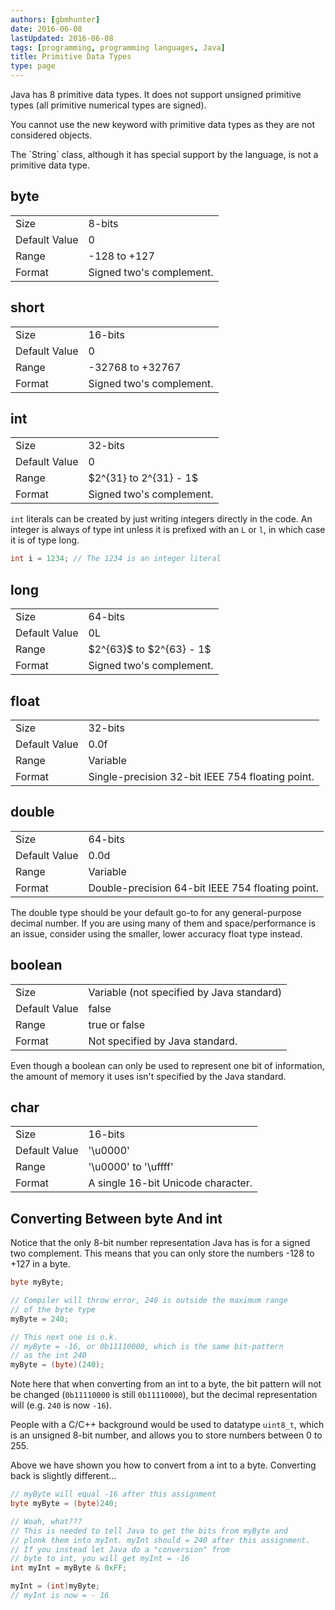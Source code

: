 ```yaml
---
authors: [gbmhunter]
date: 2016-06-08
lastUpdated: 2016-06-08
tags: [programming, programming languages, Java]
title: Primitive Data Types
type: page
---
```


Java has 8 primitive data types. It does not support unsigned primitive types (all primitive numerical types are signed).

You cannot use the new keyword with primitive data types as they are not considered objects.

<Aside type="note">
The `String` class, although it has special support by the language, is not a primitive data type.
</Aside>

## byte

<table><tbody ><tr >
<td >Size</td>
<td >8-bits</td>
</tr><tr >
<td >Default Value</td>
<td >0</td>
</tr><tr >
<td >Range</td>
<td >-128 to +127</td>
</tr><tr >
<td >Format</td>
<td >Signed two's complement.</td>
</tr></tbody></table>

## short

<table><tbody ><tr >
<td >Size</td>
<td >16-bits</td>
</tr><tr >
<td >Default Value</td>
<td >0</td>
</tr><tr >
<td >Range</td>
<td >-32768 to +32767</td>
</tr><tr >
<td >Format</td>
<td >Signed two's complement.</td>
</tr></tbody></table>

## int

<table><tbody ><tr >
<td >Size</td>
<td >32-bits</td>
</tr><tr >
<td >Default Value</td>
<td >0</td>
</tr><tr >
<td >Range</td>
<td >$2^{31} to 2^{31} - 1$</td>
</tr><tr >
<td >Format</td>
<td >Signed two's complement.</td>
</tr></tbody></table>

`int` literals can be created by just writing integers directly in the code. An integer is always of type int unless it is prefixed with an `L` or `l`, in which case it is of type long.
    
```java
int i = 1234; // The 1234 is an integer literal
```

## long

<table><tbody ><tr >
<td >Size</td>
<td >64-bits</td>
</tr><tr >
<td >Default Value</td>
<td >0L</td>
</tr><tr >
<td >Range</td>
<td >$2^{63}$ to $2^{63} - 1$</td>
</tr><tr >
<td >Format</td>
<td >Signed two's complement.</td>
</tr></tbody></table>

## float

<table><tbody ><tr >
<td >Size</td>
<td >32-bits</td>
</tr><tr >
<td >Default Value</td>
<td >0.0f</td>
</tr><tr >
<td >Range</td>
<td >Variable</td>
</tr><tr >
<td >Format</td>
<td >Single-precision 32-bit IEEE 754 floating point.</td>
</tr></tbody></table>

## double

<table><tbody ><tr >
<td >Size</td>
<td >64-bits</td>
</tr><tr >
<td >Default Value</td>
<td >0.0d</td>
</tr><tr >
<td >Range</td>
<td >Variable</td>
</tr><tr >
<td >Format</td>
<td >Double-precision 64-bit IEEE 754 floating point.</td>
</tr></tbody></table>

The double  type should be your default go-to for any general-purpose decimal number. If you are using many of them and space/performance is an issue, consider using the smaller, lower accuracy float type instead.

## boolean

<table><tbody ><tr >
<td >Size</td>
<td >Variable (not specified by Java standard)</td>
</tr><tr >
<td >Default Value</td>
<td >false</td>
</tr><tr >
<td >Range</td>
<td >true or false</td>
</tr><tr >
<td >Format</td>
<td >Not specified by Java standard.</td>
</tr></tbody></table>

Even though a boolean can only be used to represent one bit of information, the amount of memory it uses isn't specified by the Java standard.

## char

<table><tbody ><tr >
<td >Size</td>
<td >16-bits</td>
</tr><tr >
<td >Default Value</td>
<td >'\u0000'</td>
</tr><tr >
<td >Range</td>
<td >'\u0000' to '\uffff'</td>
</tr><tr >
<td >Format</td>
<td >A single 16-bit Unicode character.</td>
</tr></tbody></table>

## Converting Between byte And int

Notice that the only 8-bit number representation Java has is for a signed two complement. This means that you can only store the numbers -128 to +127 in a byte.

```java
byte myByte;

// Compiler will throw error, 240 is outside the maximum range
// of the byte type
myByte = 240;  

// This next one is o.k.
// myByte = -16, or 0b11110000, which is the same bit-pattern
// as the int 240
myByte = (byte)(240);
```

Note here that when converting from an int to a byte, the bit pattern will not be changed (`0b11110000` is still `0b11110000`), but the decimal representation will (e.g. `240` is now `-16`).

People with a C/C++ background would be used to datatype `uint8_t`, which is an unsigned 8-bit number, and allows you to store numbers between 0 to 255.

Above we have shown you how to convert from a int to a byte. Converting back is slightly different...

```java
// myByte will equal -16 after this assignment
byte myByte = (byte)240;

// Woah, what???
// This is needed to tell Java to get the bits from myByte and 
// plonk them into myInt. myInt should = 240 after this assignment.
// If you instead let Java do a "conversion" from
// byte to int, you will get myInt = -16
int myInt = myByte & 0xFF;

myInt = (int)myByte;
// myInt is now = - 16
```
